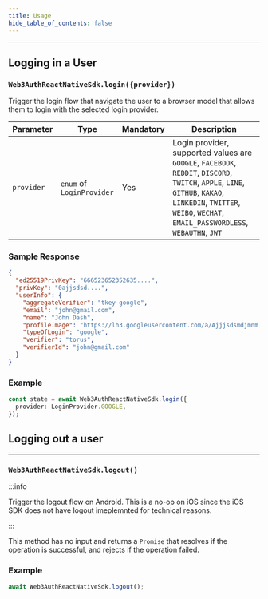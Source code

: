 ```yaml
---
title: Usage
hide_table_of_contents: false
---
```


---

## Logging in a User

### `Web3AuthReactNativeSdk.login({provider})`

Trigger the login flow that navigate the user to a browser model that allows them to login with the selected login provider.

| Parameter  | Type                      | Mandatory | Description                                                                                                                                                                                                     |
| ---------- | ------------------------- | --------- | --------------------------------------------------------------------------------------------------------------------------------------------------------------------------------------------------------------- |
| `provider` | `enum` of `LoginProvider` | Yes       | Login provider, supported values are `GOOGLE`, `FACEBOOK`, `REDDIT`, `DISCORD`, `TWITCH`, `APPLE`, `LINE`, `GITHUB`, `KAKAO`, `LINKEDIN`, `TWITTER`, `WEIBO`, `WECHAT`, `EMAIL_PASSWORDLESS`, `WEBAUTHN`, `JWT` |

### Sample Response

```json
{
  "ed25519PrivKey": "666523652352635....",
  "privKey": "0ajjsdsd....",
  "userInfo": {
    "aggregateVerifier": "tkey-google",
    "email": "john@gmail.com",
    "name": "John Dash",
    "profileImage": "https://lh3.googleusercontent.com/a/Ajjjsdsmdjmnm...",
    "typeOfLogin": "google",
    "verifier": "torus",
    "verifierId": "john@gmail.com"
  }
}
```

### Example

```typescript
const state = await Web3AuthReactNativeSdk.login({
  provider: LoginProvider.GOOGLE,
});
```

## Logging out a user

---

### `Web3AuthReactNativeSdk.logout()`

:::info

Trigger the logout flow on Android. This is a no-op on iOS since the iOS SDK does not have logout imeplemnted for technical reasons.

:::

This method has no input and returns a `Promise` that resolves if the operation is successful, and rejects if the operation failed.

### Example

```typescript
await Web3AuthReactNativeSdk.logout();
```
